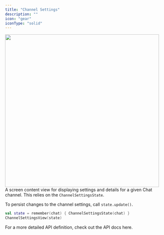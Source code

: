 ```yaml
---
title: "Channel Settings"
description: ""
icon: "gear"
iconType: "solid"
---
```


<img 
height="500"  
width="100%"
src="/images/android-sdk/channel-settings-view.png"
/>
A screen content view for displaying settings and details for a given Chat channel. This relies on the `ChannelSettingsState`.

To persist changes to the channel settings, call `state.update()`.

```Kotlin
val state = remember(chat) { ChannelSettingsState(chat) }
ChannelSettingsView(state)
```
For a more detailed API definition, check out the API docs here.